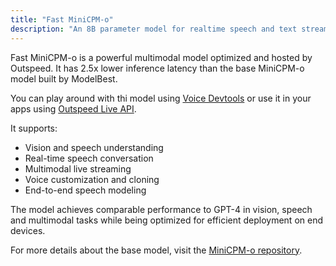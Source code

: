 ```yaml
---
title: "Fast MiniCPM-o"
description: "An 8B parameter model for realtime speech and text streaming."
---
```


Fast MiniCPM-o is a powerful multimodal model optimized and hosted by Outspeed.
It has 2.5x lower inference latency than the base MiniCPM-o model built by ModelBest.

You can play around with thi model using [Voice Devtools](/get-started/voice-devtools) or 
use it in your apps using [Outspeed Live API](/api-spec/live-api).

It supports:

- Vision and speech understanding
- Real-time speech conversation
- Multimodal live streaming
- Voice customization and cloning
- End-to-end speech modeling

The model achieves comparable performance to GPT-4 in vision, speech and multimodal tasks while being optimized for efficient deployment on end devices.

For more details about the base model, visit the [MiniCPM-o repository](https://github.com/OpenBMB/MiniCPM-o). 